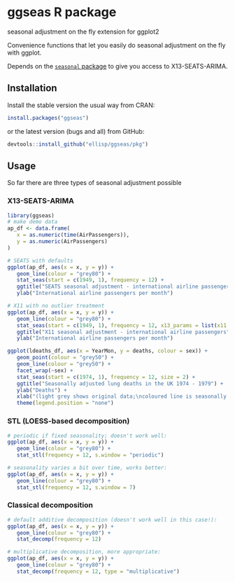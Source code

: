 # ggseas R package
seasonal adjustment on the fly extension for ggplot2

Convenience functions that let you easily do seasonal adjustment on the fly with ggplot.

Depends on the [`seasonal` package](https://cran.r-project.org/web/packages/seasonal/index.html) to give you access to X13-SEATS-ARIMA.

## Installation
Install the stable version the usual way from CRAN:

```r
install.packages("ggseas")
```


or the latest version (bugs and all) from GitHub:
```r
devtools::install_github("ellisp/ggseas/pkg")
```


## Usage
So far there are three types of seasonal adjustment possible

### X13-SEATS-ARIMA
```r
library(ggseas)
# make demo data
ap_df <- data.frame(
   x = as.numeric(time(AirPassengers)),
   y = as.numeric(AirPassengers)
)

# SEATS with defaults
ggplot(ap_df, aes(x = x, y = y)) +
   geom_line(colour = "grey80") +
   stat_seas(start = c(1949, 1), frequency = 12) +
   ggtitle("SEATS seasonal adjustment - international airline passengers") +
   ylab("International airline passengers per month")

# X11 with no outlier treatment
ggplot(ap_df, aes(x = x, y = y)) +
   geom_line(colour = "grey80") +
   stat_seas(start = c(1949, 1), frequency = 12, x13_params = list(x11 = "", outlier = NULL)) +
   ggtitle("X11 seasonal adjustment - international airline passengers") +
   ylab("International airline passengers per month")

ggplot(ldeaths_df, aes(x = YearMon, y = deaths, colour = sex)) +
   geom_point(colour = "grey50") +
   geom_line(colour = "grey50") +
   facet_wrap(~sex) +
   stat_seas(start = c(1974, 1), frequency = 12, size = 2) +
   ggtitle("Seasonally adjusted lung deaths in the UK 1974 - 1979") +
   ylab("Deaths") +
   xlab("(light grey shows original data;\ncoloured line is seasonally adjusted)") +
   theme(legend.position = "none")
```

### STL (LOESS-based decomposition)
```r
# periodic if fixed seasonality; doesn't work well:
ggplot(ap_df, aes(x = x, y = y)) +
   geom_line(colour = "grey80") +
   stat_stl(frequency = 12, s.window = "periodic")

# seasonality varies a bit over time, works better:
ggplot(ap_df, aes(x = x, y = y)) +
   geom_line(colour = "grey80") +
   stat_stl(frequency = 12, s.window = 7)
```

### Classical decomposition
```r
# default additive decomposition (doesn't work well in this case!):
ggplot(ap_df, aes(x = x, y = y)) +
   geom_line(colour = "grey80") +
   stat_decomp(frequency = 12)

# multiplicative decomposition, more appropriate:
ggplot(ap_df, aes(x = x, y = y)) +
   geom_line(colour = "grey80") +
   stat_decomp(frequency = 12, type = "multiplicative")
```
